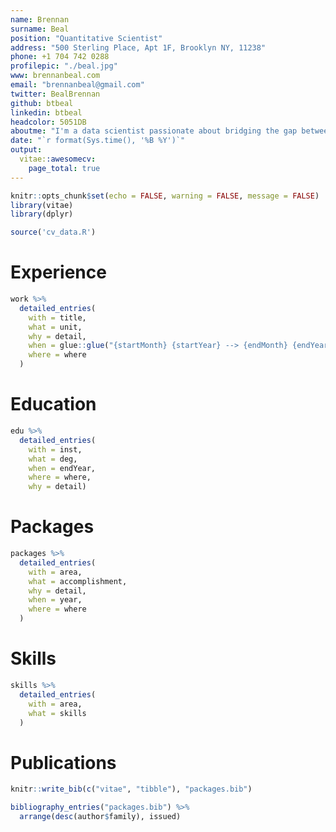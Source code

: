 ```yaml
---
name: Brennan
surname: Beal
position: "Quantitative Scientist"
address: "500 Sterling Place, Apt 1F, Brooklyn NY, 11238"
phone: +1 704 742 0288
profilepic: "./beal.jpg"
www: brennanbeal.com
email: "brennanbeal@gmail.com"
twitter: BealBrennan
github: btbeal
linkedin: btbeal
headcolor: 5051DB
aboutme: "I'm a data scientist passionate about bridging the gap between data and decision-making - let's build something together!" 
date: "`r format(Sys.time(), '%B %Y')`"
output: 
  vitae::awesomecv:
    page_total: true
---
```


```r
knitr::opts_chunk$set(echo = FALSE, warning = FALSE, message = FALSE)
library(vitae)
library(dplyr)

source('cv_data.R')

```

# Experience

```r
work %>% 
  detailed_entries(
    with = title,
    what = unit,
    why = detail,
    when = glue::glue("{startMonth} {startYear} --> {endMonth} {endYear}",.na = ""),
    where = where
  )
```

# Education

```r
edu %>% 
  detailed_entries(
    with = inst,
    what = deg,
    when = endYear,
    where = where,
    why = detail)
```


# Packages

```r
packages %>%
  detailed_entries(
    with = area,
    what = accomplishment,
    why = detail,
    when = year,
    where = where
  )
```

# Skills

```r
skills %>%
  detailed_entries(
    with = area,
    what = skills
  )
```



# Publications

```r
knitr::write_bib(c("vitae", "tibble"), "packages.bib")

bibliography_entries("packages.bib") %>%
  arrange(desc(author$family), issued)
```

